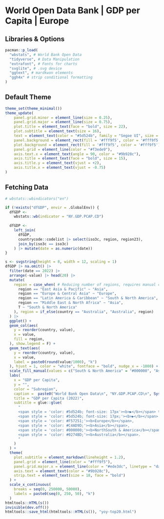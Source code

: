 # World Open Data Bank \| GDP per Capita \| Europe

## Libraries & Options

```r
pacman::p_load(
  "wbstats", # World Bank Open Data 
  "tidyverse", # Data Manipulation
  "extrafont", # Fonts for charts
  "svglite", # .svg device
  "ggtext", # mardkwon elements
  "ggh4x" # strip conditional formatting
)
```

## Default Theme

```r
theme_set(theme_minimal())
theme_update(
    panel.grid.minor = element_line(size = 0.25),
    panel.grid.major = element_line(size = 0.75),
    plot.title = element_text(face = "bold", size = 22),
    plot.subtitle = element_text(size = 16),
    text = element_text(color = "#5d524b", family = "Segoe UI", size = 18),
    panel.background = element_rect(fill = '#fff9f5', color = '#fff9f5'),
    plot.background = element_rect(fill = '#fff9f5', color = '#fff9f5'),
    panel.grid = element_line(color = "#f3ede9"),
    axis.text.x = element_text(angle = 90, color = "#9b928c"),
    axis.title = element_text(face = "bold", size = 15),
    axis.title.y = element_text(vjust = +2),
    axis.title.x = element_text(vjust = -0.75)
)
```

## Fetching Data

```r
# wbstats::wbindicators("en")

if (!exists("dfGDP", envir = .GlobalEnv)) {
  dfGDP <- 
    wbstats::wb(indicator = "NY.GDP.PCAP.CD")
  
  dfGDP <- 
    left_join(
      dfGDP,
      countrycode::codelist |> select(iso3c, region, region23),
      join_by(iso3c == iso3c)
    ) |> mutate(date = as.numeric(date))
}

```

```r
s <- svgstring(height = 8, width = 12, scaling = 1)
dfGDP |> na.omit() |>
  filter(date == 2022) |>
  arrange(-value) |> head(20) |>
  mutate(
    region = case_when( # Reducing number of regions, requires manual check!!!
      region == "East Asia & Pacific" ~ "Asia",
      region == "Europe & Central Asia" ~ "Europe",
      region == "Latin America & Caribbean" ~ "South & North America",
      region == "Middle East & North Africa" ~ "Asia",
      T ~ "South & North America"
    ), region = if_else(country == "Australia", "Australia", region)
  ) |>
  ggplot() +
  geom_col(aes(
    y = reorder(country, value),
    x = value,
    fill = region,
  ), show.legend = F) +
  geom_text(aes(
    y = reorder(country, value),
    x = value,
    label = paste0(round(value/1000), "k")
  ), hjust = 1, color = "white", fontface = "bold", nudge_x = -1000) +
  scale_fill_manual(values = c("South & North America" = "#000000", "Asia" = "#C4AD9D", "Australia" = "#0274BD", "Europe" = "#F57251")) +
  labs(
    x = "GDP per Capita",
    y = "",
    color = "Subregion",
    caption =  paste0("World Bank Open Data\n", "NY.GDP.PCAP.CD\n", Sys.Date(), "\nMK"),
    title = "GDP per Capita (2022)",
    subtitle = glue::glue(
      "
      <span style = 'color: #5d524b; font-size: 17px'><b>▶</b></span> top 20 countries descending <br>
      <span style = 'color: #5d524b; font-size: 17px;'><b>▶</b></span> world regions highlighted
      <span style = 'color: #F57251;'><b>Europe</b></span>,
      <span style = 'color: #C4AD9D;'><b>Asia</b></span>,
      <span style = 'color: #000000;'><b>NorthSouth & America</b></span>,
      <span style = 'color: #0274BD;'><b>Australia</b></span>.
      "
    )
  ) +
  theme(
    plot.subtitle = element_markdown(lineheight = 1.2),
    panel.grid = element_line(color = "#fff9f5"),
    panel.grid.major.x = element_line(color = "#ede3dc", linetype = "dashed"),
    axis.text = element_text(color = "#9b928c"),
    strip.text = element_text(size = 18, face = "bold")
  ) +
  scale_x_continuous(
    breaks = seq(0, 250000, 50000),
    labels = paste0(seq(0, 250, 50), "k")
  )
htmltools::HTML(s())
invisible(dev.off())
htmltools::save_html(htmltools::HTML(s()), "yoy-top20.html")
```



